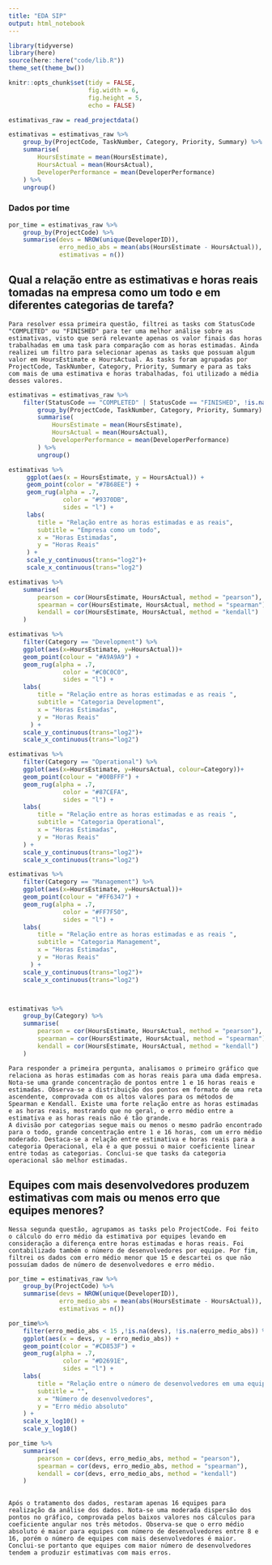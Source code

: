 ---
title: "EDA SIP"
output: html_notebook
---

```{r echo=FALSE, message=FALSE, warning=FALSE}
library(tidyverse)
library(here)
source(here::here("code/lib.R"))
theme_set(theme_bw())

knitr::opts_chunk$set(tidy = FALSE,
                      fig.width = 6,
                      fig.height = 5,
                      echo = FALSE)

```

```{r read}
estimativas_raw = read_projectdata()
```


```{r}
estimativas = estimativas_raw %>%
    group_by(ProjectCode, TaskNumber, Category, Priority, Summary) %>%
    summarise(
        HoursEstimate = mean(HoursEstimate),
        HoursActual = mean(HoursActual),
        DeveloperPerformance = mean(DeveloperPerformance)
    ) %>%
    ungroup()
```

### Dados por time

```{r}
por_time = estimativas_raw %>% 
    group_by(ProjectCode) %>% 
    summarise(devs = NROW(unique(DeveloperID)), 
              erro_medio_abs = mean(abs(HoursEstimate - HoursActual)), 
              estimativas = n())

```


## Qual a relação entre as estimativas e horas reais tomadas na empresa como um todo e em diferentes categorias de tarefa?

    Para resolver essa primeira questão, filtrei as tasks com StatusCode "COMPLETED" ou "FINISHED" para ter uma melhor análise sobre as estimativas, visto que será relevante apenas os valor finais das horas trabalhadas em uma task para comparação com as horas estimadas. Ainda realizei um filtro para selecionar apenas as tasks que possuam algum valor em HoursEstimate e HoursActual. As tasks foram agrupadas por ProjectCode, TaskNumber, Category, Priority, Summary e para as taks com mais de uma estimativa e horas trabalhadas, foi utilizado a média desses valores. 
    
```{r}
estimativas = estimativas_raw %>%
    filter(StatusCode == "COMPLETED" | StatusCode == "FINISHED", !is.na(HoursEstimate), !is.na(HoursActual)) %>%
        group_by(ProjectCode, TaskNumber, Category, Priority, Summary) %>%
        summarise(
            HoursEstimate = mean(HoursEstimate),
            HoursActual = mean(HoursActual),
            DeveloperPerformance = mean(DeveloperPerformance)
        ) %>%
        ungroup()

estimativas %>% 
     ggplot(aes(x = HoursEstimate, y = HoursActual)) + 
     geom_point(color = "#7B68EE") +
     geom_rug(alpha = .7,
               color = "#9370DB",
               sides = "l") +
     labs(
        title = "Relação entre as horas estimadas e as reais",
        subtitle = "Empresa como um todo",
        x = "Horas Estimadas",
        y = "Horas Reais"
     ) + 
     scale_y_continuous(trans="log2")+
     scale_x_continuous(trans="log2")

estimativas %>%
    summarise(
        pearson = cor(HoursEstimate, HoursActual, method = "pearson"), 
        spearman = cor(HoursEstimate, HoursActual, method = "spearman"), 
        kendall = cor(HoursEstimate, HoursActual, method = "kendall")
    ) 

estimativas %>%
    filter(Category == "Development") %>%
    ggplot(aes(x=HoursEstimate, y=HoursActual))+
    geom_point(colour = "#A9A9A9") +
    geom_rug(alpha = .7,
               color = "#C0C0C0",
               sides = "l") +
    labs(
        title = "Relação entre as horas estimadas e as reais ",
        subtitle = "Categoria Development",
        x = "Horas Estimadas",
        y = "Horas Reais"
      ) +
    scale_y_continuous(trans="log2")+
    scale_x_continuous(trans="log2")

estimativas %>%
    filter(Category == "Operational") %>%
    ggplot(aes(x=HoursEstimate, y=HoursActual, colour=Category))+
    geom_point(colour = "#00BFFF") +
    geom_rug(alpha = .7,
               color = "#87CEFA",
               sides = "l") +
    labs(
        title = "Relação entre as horas estimadas e as reais ",
        subtitle = "Categoria Operational",
        x = "Horas Estimadas",
        y = "Horas Reais"
    ) +
    scale_y_continuous(trans="log2")+
    scale_x_continuous(trans="log2")

estimativas %>%
    filter(Category == "Management") %>%
    ggplot(aes(x=HoursEstimate, y=HoursActual))+
    geom_point(colour = "#FF6347") +
    geom_rug(alpha = .7,
               color = "#FF7F50",
               sides = "l") +
    labs(
        title = "Relação entre as horas estimadas e as reais ",
        subtitle = "Categoria Management",
        x = "Horas Estimadas",
        y = "Horas Reais"
      ) +
    scale_y_continuous(trans="log2")+
    scale_x_continuous(trans="log2")



estimativas %>%
    group_by(Category) %>%
    summarise(
        pearson = cor(HoursEstimate, HoursActual, method = "pearson"), 
        spearman = cor(HoursEstimate, HoursActual, method = "spearman"), 
        kendall = cor(HoursEstimate, HoursActual, method = "kendall")
    ) 


```

    Para responder a primeira pergunta, analisamos o primeiro gráfico que relaciona as horas estimadas com as horas reais para uma dada empresa. Nota-se uma grande concentração de pontos entre 1 e 16 horas reais e estimadas. Observa-se a distribuição dos pontos em formato de uma reta ascendente, comprovada com os altos valores para os métodos de Spearman e Kendall. Existe uma forte relação entre as horas estimadas e as horas reais, mostrando que no geral, o erro médio entre a estimativa e as horas reais não é tão grande.
    A divisão por categorias segue mais ou menos o mesmo padrão encontrado para o todo, grande concentração entre 1 e 16 horas, com um erro médio moderado. Destaca-se a relação entre estimativa e horas reais para a categoria Operacional, ela é a que possui o maior coeficiente linear entre todas as categorias. Conclui-se que tasks da categoria operacional são melhor estimadas.
  


## Equipes com mais desenvolvedores produzem estimativas com mais ou menos erro que equipes menores? 


    Nessa segunda questão, agrupamos as tasks pelo ProjectCode. Foi feito o cálculo do erro médio da estimativa por equipes levando em consideração a diferença entre horas estimadas e horas reais. Foi contabilizado também o número de desenvolvedores por equipe. Por fim, filtrei os dados com erro médio menor que 15 e descartei os que não possuíam dados de número de desenvolvedores e erro médio.



```{r}

por_time = estimativas_raw %>% 
    group_by(ProjectCode) %>% 
    summarise(devs = NROW(unique(DeveloperID)), 
              erro_medio_abs = mean(abs(HoursEstimate - HoursActual)), 
              estimativas = n())

por_time%>%
    filter(erro_medio_abs < 15 ,!is.na(devs), !is.na(erro_medio_abs)) %>% 
    ggplot(aes(x = devs, y = erro_medio_abs)) + 
    geom_point(color = "#CD853F") + 
    geom_rug(alpha = .7,
               color = "#D2691E",
               sides = "l") +
    labs(
        title = "Relação entre o número de desenvolvedores em uma equipe \n e a produção de estimativas com erros",
        subtitle = "",
        x = "Número de desenvolvedores",
        y = "Erro médio absoluto"
    ) + 
    scale_x_log10() + 
    scale_y_log10()

por_time %>%
    summarise(
        pearson = cor(devs, erro_medio_abs, method = "pearson"), 
        spearman = cor(devs, erro_medio_abs, method = "spearman"), 
        kendall = cor(devs, erro_medio_abs, method = "kendall")
    ) 
    

```

    Após o tratamento dos dados, restaram apenas 16 equipes para realização da análise dos dados. Nota-se uma moderada dispersão dos pontos no gráfico, comprovada pelos baixos valores nos cálculos para coeficiente angular nos três métodos. Observa-se que o erro médio absoluto é maior para equipes com número de desenvolvedores entre 8 e 16, porém o número de equipes com mais desenvolvedores é maior. Conclui-se portanto que equipes com maior número de desenvolvedores tendem a produzir estimativas com mais erros.
